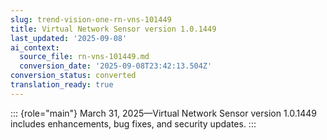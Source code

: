 ```yaml
---
slug: trend-vision-one-rn-vns-101449
title: Virtual Network Sensor version 1.0.1449
last_updated: '2025-09-08'
ai_context:
  source_file: rn-vns-101449.md
  conversion_date: '2025-09-08T23:42:13.504Z'
conversion_status: converted
translation_ready: true
---
```


::: {role="main"}
March 31, 2025—Virtual Network Sensor version 1.0.1449 includes enhancements, bug fixes, and security updates.
:::
